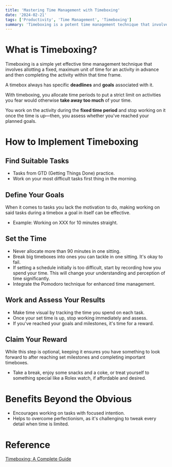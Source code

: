 ```yaml
---
title: 'Mastering Time Management with Timeboxing'
date: '2024-02-21'
tags: ['Productivity', 'Time Management', 'Timeboxing']
summary: 'Timeboxing is a potent time management technique that involves allocating fixed time periods to tasks, setting specific goals and deadlines, and assessing outcomes. This article explores how to effectively implement timeboxing, from identifying suitable tasks and defining goals to setting time limits and evaluating results. Timeboxing encourages efficiency, helps overcome procrastination, and reduces perfectionism by imposing strict time constraints on activities.'
---
```


# What is Timeboxing?

Timeboxing is a simple yet effective time management technique that involves allotting a fixed, maximum unit of time for an activity in advance and then completing the activity within that time frame.

A timebox always has specific **deadlines** and **goals** associated with it.

With timeboxing, you allocate time periods to put a strict limit on activities you fear would otherwise **take away too much** of your time.

You work on the activity during the **fixed time period** and stop working on it once the time is up—then, you assess whether you've reached your planned goals.

# How to Implement Timeboxing

## Find Suitable Tasks

- Tasks from GTD (Getting Things Done) practice.
- Work on your most difficult tasks first thing in the morning.

## Define Your Goals

When it comes to tasks you lack the motivation to do, making working on said tasks during a timebox a goal in itself can be effective.

- Example: Working on XXX for 10 minutes straight.

## Set the Time

- Never allocate more than 90 minutes in one sitting.
- Break big timeboxes into ones you can tackle in one sitting. It's okay to fail.
- If setting a schedule initially is too difficult, start by recording how you spend your time. This will change your understanding and perception of time significantly.
- Integrate the Pomodoro technique for enhanced time management.

## Work and Assess Your Results

- Make time visual by tracking the time you spend on each task.
- Once your set time is up, stop working immediately and assess.
- If you've reached your goals and milestones, it's time for a reward.

## Claim Your Reward

While this step is optional, keeping it ensures you have something to look forward to after reaching set milestones and completing important timeboxes.

- Take a break, enjoy some snacks and a coke, or treat yourself to something special like a Rolex watch, if affordable and desired.

# Benefits Beyond the Obvious

- Encourages working on tasks with focused intention.
- Helps to overcome perfectionism, as it's challenging to tweak every detail when time is limited.

# Reference

[Timeboxing: A Complete Guide](https://clockify.me/timeboxing)
